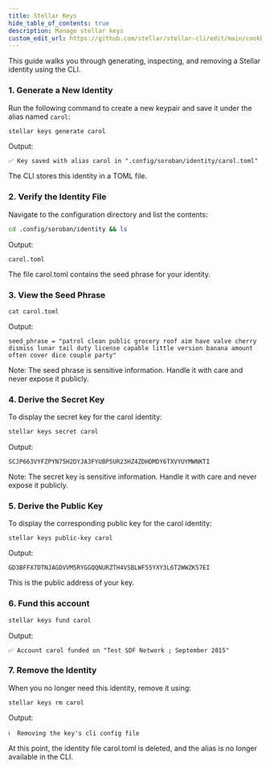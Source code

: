 ```yaml
---
title: Stellar Keys
hide_table_of_contents: true
description: Manage stellar keys
custom_edit_url: https://github.com/stellar/stellar-cli/edit/main/cookbook/stellar-keys.mdx
---
```


This guide walks you through generating, inspecting, and removing a Stellar identity using the CLI.

### 1. Generate a New Identity

Run the following command to create a new keypair and save it under the alias named `carol`:

```bash
stellar keys generate carol
```

Output:

```
✅ Key saved with alias carol in ".config/soroban/identity/carol.toml"
```

The CLI stores this identity in a TOML file.

### 2. Verify the Identity File

Navigate to the configuration directory and list the contents:

```bash
cd .config/soroban/identity && ls
```

Output:

```
carol.toml
```

The file carol.toml contains the seed phrase for your identity.

### 3. View the Seed Phrase

```
cat carol.toml
```

Output:

```
seed_phrase = "patrol clean public grocery roof aim have valve cherry dismiss lunar tail duty license capable little version banana amount often cover dice couple party"
```

Note: The seed phrase is sensitive information. Handle it with care and never expose it publicly.

### 4. Derive the Secret Key

To display the secret key for the carol identity:

```bash
stellar keys secret carol
```

Output:

```
SCJP663VYFZPYN75H2DYJA3FYUBP5UR23HZ4ZDHDMDY6TXVYUYMWNKTI
```

Note: The secret key is sensitive information. Handle it with care and never expose it publicly.

### 5. Derive the Public Key

To display the corresponding public key for the carol identity:

```bas
stellar keys public-key carol
```

Output:

```
GD3BFFX7DTNJAGDVVM5RYGGQQNURZTH4VSBLWF55YXY3L6T2WWZK57EI
```

This is the public address of your key.

### 6. Fund this account

```bash
stellar keys fund carol
```

Output:

```
✅ Account carol funded on "Test SDF Network ; September 2015"
```

### 7. Remove the Identity

When you no longer need this identity, remove it using:

```
stellar keys rm carol
```

Output:

```
ℹ️  Removing the key's cli config file
```

At this point, the identity file carol.toml is deleted, and the alias is no longer available in the CLI.
